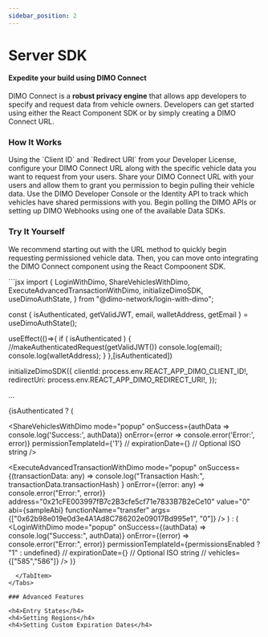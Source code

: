 ```yaml
---
sidebar_position: 2
---
```



# Server SDK

<h4>Expedite your build using DIMO Connect</h4>

DIMO Connect is a **robust privacy engine** that allows app developers to
specify and request data from vehicle owners. Developers can get started using
either the React Component SDK or by simply creating a DIMO Connect URL.

### How It Works

<Stepper>
  <Step title="Configure Your URL" image="/img/ConfigureConnectURL.png">
    Using the `Client ID` and `Redirect URI` from your Developer License, configure your DIMO Connect URL along with the specific vehicle data you want to request from your users.
  </Step>

<Step title="Share with Users" image="/img/ShareWithUsers.png">
  Share your DIMO Connect URL with your users and allow them to grant you
  permission to begin pulling their vehicle data.
</Step>

<Step title="Check Vehicle Status" image="/img/VehiclesTable.png">
  Use the DIMO Developer Console or the Identity API to track which vehicles
  have shared permissions with you.
</Step>

  <Step title="Start Getting Data" image="/img/TelemetrySample.png">
    Begin polling the DIMO APIs or setting up DIMO Webhooks using one of the available Data SDKs.
  </Step>
</Stepper>

### Try It Yourself

We recommend starting out with the URL method to quickly begin requesting
permissioned vehicle data. Then, you can move onto integrating the DIMO Connect
component using the React Compoonent SDK.

<Tabs>
  <TabItem value="URL Method" label="URL Method">
    <DimoUrlBuilder />
  </TabItem>
  <TabItem value="SDK Method" label="SDK Method">
  ```jsx
  import {
    LoginWithDimo,
    ShareVehiclesWithDimo,
    ExecuteAdvancedTransactionWithDimo,
    initializeDimoSDK,
    useDimoAuthState,
} from "@dimo-network/login-with-dimo";

const { isAuthenticated, getValidJWT, email, walletAddress, getEmail } =
useDimoAuthState();

useEffect(()=>{ if ( isAuthenticated ) {
//makeAuthenticatedRequest(getValidJWT()) console.log(email);
console.log(walletAddress); } },[isAuthenticated])

initializeDimoSDK({ clientId: process.env.REACT_APP_DIMO_CLIENT_ID!,
redirectUri: process.env.REACT_APP_DIMO_REDIRECT_URI!, });

...

{isAuthenticated ? (

<ShareVehiclesWithDimo
  mode="popup"
  onSuccess={authData => console.log('Success:', authData)}
  onError={error => console.error('Error:', error)}
  permissionTemplateId={'1'}
  // expirationDate={} // Optional ISO string
/>

  <ExecuteAdvancedTransactionWithDimo
    mode="popup"
    onSuccess={(transactionData: any) =>
      console.log("Transaction Hash:", transactionData.transactionHash)
    }
    onError={(error: any) => console.error("Error:", error)}
    address="0x21cFE003997fB7c2B3cfe5cf71e7833B7B2eCe10"
    value="0"
    abi={sampleAbi}
    functionName="transfer"
    args={["0x62b98e019e0d3e4A1Ad8C786202e09017Bd995e1", "0"]}
  />
) : (
  <LoginWithDimo
    mode="popup"
    onSuccess={(authData) => console.log("Success:", authData)}
    onError={(error) => console.error("Error:", error)}
    permissionTemplateId={permissionsEnabled ? "1" : undefined}
    // expirationDate={} // Optional ISO string
    // vehicles={["585","586"]}
  />
)}
```
  </TabItem>
</Tabs>

### Advanced Features

<h4>Entry States</h4>
<h4>Setting Regions</h4>
<h4>Setting Custom Expiration Dates</h4>
